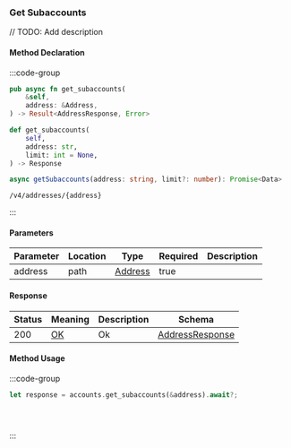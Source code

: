 ### Get Subaccounts

// TODO: Add description

#### Method Declaration

:::code-group

```rust [Rust]
pub async fn get_subaccounts(
    &self,
    address: &Address,
) -> Result<AddressResponse, Error>
```

```python [Python]
def get_subaccounts(
    self,
    address: str,
    limit: int = None,
) -> Response
```

```typescript [TypeScript]
async getSubaccounts(address: string, limit?: number): Promise<Data>
```

```url [API]
/v4/addresses/{address}
```

:::

#### Parameters

| Parameter | Location | Type      | Required | Description |
| --------- | -------- | --------- | -------- | ----------- |
| address   | path     | [Address] | true     |             |

#### Response

| Status | Meaning | Description | Schema            |
| ------ | ------- | ----------- | ----------------- |
| 200    | [OK]    | Ok          | [AddressResponse] |

#### Method Usage

:::code-group

```rust [Rust]
let response = accounts.get_subaccounts(&address).await?;
```

```python [Python]

```

```typescript [TypeScript]

```

```bash [API]

```

:::

[Address]: /types/address
[OK]: https://datatracker.ietf.org/doc/html/rfc7231#section-6.3.1
[AddressResponse]: /types/address_response

